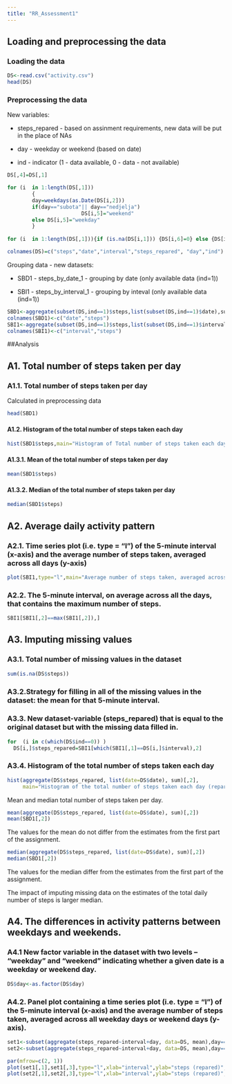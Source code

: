 ```yaml
---
title: "RR_Assessment1"
---
```


## Loading and preprocessing the data

### Loading the data
```r
DS<-read.csv("activity.csv")
head(DS)
```
### Preprocessing the data

New variables:

* steps_repared - based on assinment requirements, new data will be put in the place of NAs

* day - weekday or weekend (based on date)

* ind - indicator (1 - data available, 0 - data - not available) 


```r

DS[,4]=DS[,1]

for (i  in 1:length(DS[,1]))
        {
        day=weekdays(as.Date(DS[i,2]))
        if(day=="subota"|| day=="nedjelja")
                        DS[i,5]="weekend"
        else DS[i,5]="weekday"
        }
        
for (i  in 1:length(DS[,1])){if (is.na(DS[i,1])) {DS[i,6]=0} else {DS[i,6]=1}}

colnames(DS)=c("steps","date","interval","steps_repared", "day","ind")

```

Grouping data - new datasets:

* SBD1 - steps_by_date_1 - grouping by date (only available data (ind=1))

* SBI1 - steps_by_interval_1 - grouping by inteval (only available data (ind=1)) 


```r
SBD1<-aggregate(subset(DS,ind==1)$steps,list(subset(DS,ind==1)$date),sum)
colnames(SBD1)<-c("date","steps")
SBI1<-aggregate(subset(DS,ind==1)$steps,list(subset(DS,ind==1)$interval),mean)
colnames(SBI1)<-c("interval","steps")
```

##Analysis

## A1. Total number of steps taken per day

### A1.1. Total number of steps taken per day
Calculated in preprocessing data

```r
head(SBD1)
```

#### A1.2. Histogram of the total number of steps taken each day

```r
hist(SBD1$steps,main="Histogram of Total number of steps taken each day",xlab="steps")
```

#### A1.3.1. Mean of the total number of steps taken per day

```r
mean(SBD1$steps)
```

#### A1.3.2. Median of the total number of steps taken per day

```r
median(SBD1$steps)
```

## A2. Average daily activity pattern

### A2.1. Time series plot (i.e. type = "l") of the 5-minute interval (x-axis) and the average number of steps taken, averaged across all days (y-axis)

```r
plot(SBI1,type="l",main="Average number of steps taken, averaged across all days,\n in the 5-minute intervals ")
```

### A2.2. The 5-minute interval, on average across all the days, that contains the maximum number of steps.

```r
SBI1[SBI1[,2]==max(SBI1[,2]),]
```



## A3. Imputing missing values


### A3.1. Total number of missing values in the dataset


```r
sum(is.na(DS$steps))
```

### A3.2.Strategy for filling in all of the missing values in the dataset: the mean for that 5-minute interval.


### A3.3. New dataset-variable (steps_repared) that is equal to the original dataset but with the missing data filled in.

```r
for  (i in c(which(DS$ind==0)) )
  DS[i,]$steps_repared=SBI1[which(SBI1[,1]==DS[i,]$interval),2]
```


### A3.4. Histogram of the total number of steps taken each day

```r
hist(aggregate(DS$steps_repared, list(date=DS$date), sum)[,2],
     main="Histogram of the total number of steps taken each day (repared)",xlab="steps")
```


Mean and median total number of steps taken per day. 

```r

mean(aggregate(DS$steps_repared, list(date=DS$date), sum)[,2])
mean(SBD1[,2])

```


The values for the mean do not differ from the estimates from the first part of the assignment.

```r
median(aggregate(DS$steps_repared, list(date=DS$date), sum)[,2])
median(SBD1[,2])
```

The values for the median differ from the estimates from the first part of the assignment.


The impact of imputing missing data on the estimates of the total daily number of steps is larger median.



## A4. The differences in activity patterns between weekdays and weekends.

### A4.1 New factor variable in the dataset with two levels – “weekday” and “weekend” indicating whether a given date is a weekday or weekend day.

```r
DS$day<-as.factor(DS$day)
```

### A4.2. Panel plot containing a time series plot (i.e. type = "l") of the 5-minute interval (x-axis) and the average number of steps taken, averaged across all weekday days or weekend days (y-axis). 

```r
set1<-subset(aggregate(steps_repared~interval+day, data=DS, mean),day=="weekday")
set2<-subset(aggregate(steps_repared~interval+day, data=DS, mean),day=="weekend")

par(mfrow=c(2, 1))
plot(set1[,1],set1[,3],type="l",xlab="interval",ylab="steps (repared)",main="Weekdays",bg="gray",ylim=c(0,250))
plot(set2[,1],set2[,3],type="l",xlab="interval",ylab="steps (repared)",main="Weekend",bg="gray",ylim=c(0,250))

```

